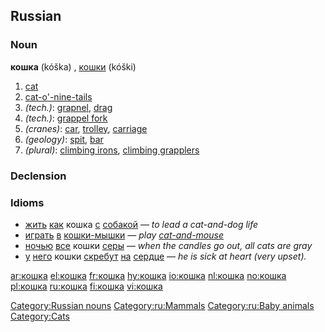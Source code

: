 ==Russian==

===Noun===
'''кошка''' (kóška) {{f}}, [[кошки]] (kóški) {{p}}

# [[cat]]
# [[cat-o'-nine-tails]]
#''(tech.)'': [[grapnel]], [[drag]]
#''(tech.)'': [[grappel fork]]
#''(cranes)'': [[car]], [[trolley]], [[carriage]]
#''(geology)'': [[spit]], [[bar]]
#''(plural)'': [[climbing irons]], [[climbing grapplers]]

===Declension===
{{ru-noun1|ко́шка|ко́шки|ко́шки|ко́шек|ко́шке|ко́шкам|ко́шку|ко́шек|ко́шкой,<br/>ко́шкою|ко́шками|о ко́шке|о ко́шках}}

===Idioms===
*[[жить]] [[как]] кошка [[с]] [[собака|собакой]] — ''to lead a cat-and-dog life''
*[[играть]] [[в]] [[кошки-мышки]] — ''play [[cat-and-mouse]]''
*[[ночью]] [[весь|все]] кошки [[серый|серы]] — ''when the candles go out, all cats are gray''
*[[у]] [[он|него]] кошки [[скрести|скребут]] [[на]] [[сердце]] — ''he is sick at heart (very upset).''

[[Category:Russian nouns]]
[[Category:ru:Mammals]]
[[Category:ru:Baby animals]]
[[Category:Cats]]

[[ar:кошка]]
[[el:кошка]]
[[fr:кошка]]
[[hy:кошка]]
[[io:кошка]]
[[nl:кошка]]
[[no:кошка]]
[[pl:кошка]]
[[ru:кошка]]
[[fi:кошка]]
[[vi:кошка]]